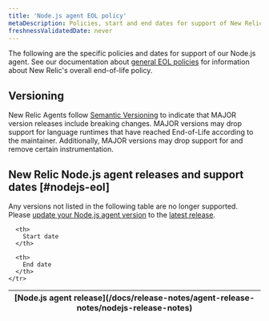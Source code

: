 ```yaml
---
title: 'Node.js agent EOL policy'
metaDescription: Policies, start and end dates for support of New Relic Node.js agent releases.
freshnessValidatedDate: never
---
```


The following are the specific policies and dates for support of our Node.js agent. See our documentation about [general EOL policies](/docs/licenses/end-of-life/notification-changes-new-relic-saas-features-distributed-software/) for information about New Relic's overall end-of-life policy.

## Versioning

New Relic Agents follow [Semantic Versioning](https://semver.org/) to indicate that MAJOR version releases include breaking changes. MAJOR versions may drop support for language runtimes that have reached End-of-Life according to the maintainer. Additionally, MAJOR versions may drop support for and remove certain instrumentation.

## New Relic Node.js agent releases and support dates [#nodejs-eol]

Any versions not listed in the following table are no longer supported. Please [update your Node.js agent version](/docs/apm/agents/nodejs-agent/installation-configuration/update-nodejs-agent) to the [latest release](/docs/release-notes/agent-release-notes/nodejs-release-notes).

<table>
  <thead>
    <tr>
      <th>
        [Node.js agent release](/docs/release-notes/agent-release-notes/nodejs-release-notes)
      </th>

      <th>
        Start date
      </th>

      <th>
        End date
      </th>
    </tr>
  </thead>

  <EolPage agent="nodejs"/>
</table>
